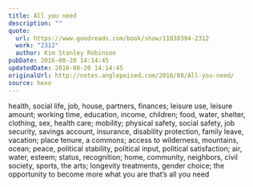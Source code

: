 ```yaml
---
title: All you need
description: ""
quote:
  url: https://www.goodreads.com/book/show/11830394-2312
  work: "2312"
  author: Kim Stanley Robinson
pubDate: 2016-08-20 14:14:45
updatedDate: 2016-08-20 14:14:45
originalUrl: http://notes.anglepoised.com/2016/08/All-you-need/
source: hexo
---
```


health, social life, job, house, partners, finances; leisure use, leisure amount; working time, education, income, children; food, water, shelter, clothing, sex, health care; mobility; physical safety, social safety, job security, savings account, insurance, disability protection, family leave, vacation; place tenure, a commons; access to wilderness, mountains, ocean; peace, political stability, political input, political satisfaction; air, water, esteem; status, recognition; home, community, neighbors, civil society, sports, the arts; longevity treatments, gender choice; the opportunity to become more what you are that’s all you need
